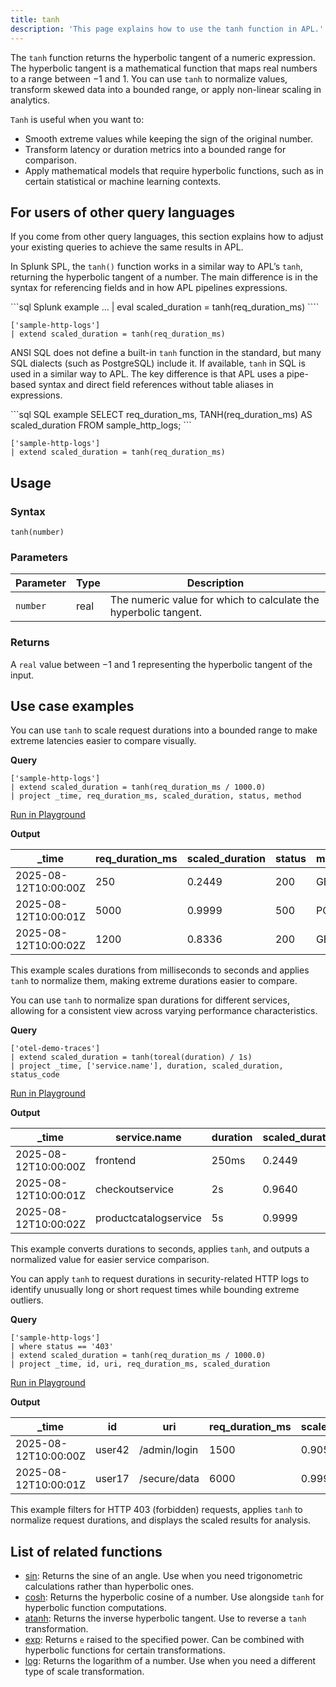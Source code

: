 ```yaml
---
title: tanh
description: 'This page explains how to use the tanh function in APL.'
---
```


The `tanh` function returns the hyperbolic tangent of a numeric expression. The hyperbolic tangent is a mathematical function that maps real numbers to a range between −1 and 1. You can use `tanh` to normalize values, transform skewed data into a bounded range, or apply non-linear scaling in analytics.

`Tanh` is useful when you want to:

- Smooth extreme values while keeping the sign of the original number.
- Transform latency or duration metrics into a bounded range for comparison.
- Apply mathematical models that require hyperbolic functions, such as in certain statistical or machine learning contexts.

## For users of other query languages

If you come from other query languages, this section explains how to adjust your existing queries to achieve the same results in APL.

<AccordionGroup>
<Accordion title="Splunk SPL users">

In Splunk SPL, the `tanh()` function works in a similar way to APL’s `tanh`, returning the hyperbolic tangent of a number. The main difference is in the syntax for referencing fields and in how APL pipelines expressions.

<CodeGroup>
```sql Splunk example
... | eval scaled_duration = tanh(req_duration_ms)
````

```kusto APL equivalent
['sample-http-logs']
| extend scaled_duration = tanh(req_duration_ms)
```

</CodeGroup>

</Accordion>
<Accordion title="ANSI SQL users">

ANSI SQL does not define a built-in `tanh` function in the standard, but many SQL dialects (such as PostgreSQL) include it. If available, `tanh` in SQL is used in a similar way to APL. The key difference is that APL uses a pipe-based syntax and direct field references without table aliases in expressions.

<CodeGroup>
```sql SQL example
SELECT req_duration_ms, TANH(req_duration_ms) AS scaled_duration
FROM sample_http_logs;
```

```kusto APL equivalent
['sample-http-logs']
| extend scaled_duration = tanh(req_duration_ms)
```

</CodeGroup>

</Accordion>
</AccordionGroup>

## Usage

### Syntax

```kusto
tanh(number)
```

### Parameters

| Parameter | Type | Description                                                      |
| --------- | ---- | ---------------------------------------------------------------- |
| `number`  | real | The numeric value for which to calculate the hyperbolic tangent. |

### Returns

A `real` value between −1 and 1 representing the hyperbolic tangent of the input.

## Use case examples

<Tabs>
<Tab title="Log analysis">

You can use `tanh` to scale request durations into a bounded range to make extreme latencies easier to compare visually.

**Query**

```kusto
['sample-http-logs']
| extend scaled_duration = tanh(req_duration_ms / 1000.0)
| project _time, req_duration_ms, scaled_duration, status, method
```

[Run in Playground](https://play.axiom.co/axiom-play-qf1k/query?initForm=%7B%22apl%22%3A%22['sample-http-logs']%20%7C%20extend%20scaled_duration%20%3D%20tanh%28req_duration_ms%20%2F%201000.0%29%20%7C%20project%20_time%2C%20req_duration_ms%2C%20scaled_duration%2C%20status%2C%20method%22%7D)

**Output**

| _time               | req_duration_ms | scaled_duration | status | method |
| -------------------- | ----------------- | ---------------- | ------ | ------ |
| 2025-08-12T10:00:00Z | 250               | 0.2449           | 200    | GET    |
| 2025-08-12T10:00:01Z | 5000              | 0.9999           | 500    | POST   |
| 2025-08-12T10:00:02Z | 1200              | 0.8336           | 200    | GET    |

This example scales durations from milliseconds to seconds and applies `tanh` to normalize them, making extreme durations easier to compare.

</Tab>
<Tab title="OpenTelemetry traces">

You can use `tanh` to normalize span durations for different services, allowing for a consistent view across varying performance characteristics.

**Query**

```kusto
['otel-demo-traces']
| extend scaled_duration = tanh(toreal(duration) / 1s)
| project _time, ['service.name'], duration, scaled_duration, status_code
```

[Run in Playground](https://play.axiom.co/axiom-play-qf1k/query?initForm=%7B%22apl%22%3A%22['otel-demo-traces']%20%7C%20extend%20scaled_duration%20%3D%20tanh%28toreal%28duration%29%20%2F%201s%29%20%7C%20project%20_time%2C%20['service.name']%2C%20duration%2C%20scaled_duration%2C%20status_code%22%7D)

**Output**

| _time               | service.name          | duration | scaled_duration | status_code |
| -------------------- | --------------------- | -------- | ---------------- | ------------ |
| 2025-08-12T10:00:00Z | frontend              | 250ms    | 0.2449           | 200          |
| 2025-08-12T10:00:01Z | checkoutservice       | 2s       | 0.9640           | 200          |
| 2025-08-12T10:00:02Z | productcatalogservice | 5s       | 0.9999           | 500          |

This example converts durations to seconds, applies `tanh`, and outputs a normalized value for easier service comparison.

</Tab>
<Tab title="Security logs">

You can apply `tanh` to request durations in security-related HTTP logs to identify unusually long or short request times while bounding extreme outliers.

**Query**

```kusto
['sample-http-logs']
| where status == '403'
| extend scaled_duration = tanh(req_duration_ms / 1000.0)
| project _time, id, uri, req_duration_ms, scaled_duration
```

[Run in Playground](https://play.axiom.co/axiom-play-qf1k/query?initForm=%7B%22apl%22%3A%22['sample-http-logs']%20%7C%20where%20status%20%3D%3D%20'403'%20%7C%20extend%20scaled_duration%20%3D%20tanh%28req_duration_ms%20%2F%201000.0%29%20%7C%20project%20_time%2C%20id%2C%20uri%2C%20req_duration_ms%2C%20scaled_duration%22%7D)

**Output**

| _time               | id     | uri          | req_duration_ms | scaled_duration |
| -------------------- | ------ | ------------ | ----------------- | ---------------- |
| 2025-08-12T10:00:00Z | user42 | /admin/login | 1500              | 0.9051           |
| 2025-08-12T10:00:01Z | user17 | /secure/data | 6000              | 0.9999           |

This example filters for HTTP 403 (forbidden) requests, applies `tanh` to normalize request durations, and displays the scaled results for analysis.

</Tab>
</Tabs>

## List of related functions

- [sin](/apl/math-functions/sin): Returns the sine of an angle. Use when you need trigonometric calculations rather than hyperbolic ones.
- [cosh](/apl/math-functions/cosh): Returns the hyperbolic cosine of a number. Use alongside `tanh` for hyperbolic function computations.
- [atanh](/apl/math-functions/atanh): Returns the inverse hyperbolic tangent. Use to reverse a `tanh` transformation.
- [exp](/apl/math-functions/exp): Returns `e` raised to the specified power. Can be combined with hyperbolic functions for certain transformations.
- [log](/apl/math-functions/log): Returns the logarithm of a number. Use when you need a different type of scale transformation.

